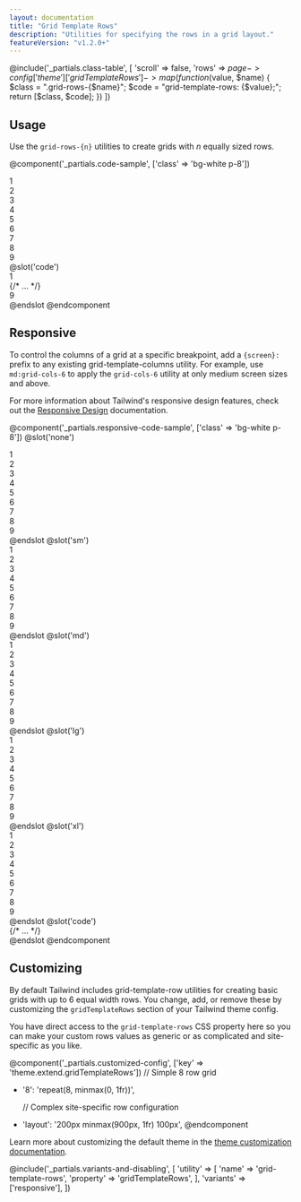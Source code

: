 ```yaml
---
layout: documentation
title: "Grid Template Rows"
description: "Utilities for specifying the rows in a grid layout."
featureVersion: "v1.2.0+"
---
```


@include('_partials.class-table', [
  'scroll' => false,
  'rows' => $page->config['theme']['gridTemplateRows']->map(function ($value, $name) {
    $class = ".grid-rows-{$name}";
    $code = "grid-template-rows: {$value};";
    return [$class, $code];
  })
])

## Usage

Use the `grid-rows-{n}` utilities to create grids with _n_ equally sized rows.

@component('_partials.code-sample', ['class' => 'bg-white p-8'])
<div className="h-64 grid grid-rows-3 grid-flow-col gap-4">
  <div className="bg-gray-300 flex items-center justify-center">1</div>
  <div className="bg-gray-500 flex items-center justify-center">2</div>
  <div className="bg-gray-300 flex items-center justify-center">3</div>
  <div className="bg-gray-500 flex items-center justify-center">4</div>
  <div className="bg-gray-300 flex items-center justify-center">5</div>
  <div className="bg-gray-500 flex items-center justify-center">6</div>
  <div className="bg-gray-300 flex items-center justify-center">7</div>
  <div className="bg-gray-500 flex items-center justify-center">8</div>
  <div className="bg-gray-300 flex items-center justify-center">9</div>
</div>
@slot('code')
<div className="h-64 grid grid-rows-3 grid-flow-col gap-4">
  <div>1</div>
  {/* ... */}
  <div>9</div>
</div>
@endslot
@endcomponent

## Responsive

To control the columns of a grid at a specific breakpoint, add a `{screen}:` prefix to any existing grid-template-columns utility. For example, use `md:grid-cols-6` to apply the `grid-cols-6` utility at only medium screen sizes and above.

For more information about Tailwind's responsive design features, check out the [Responsive Design](/docs/responsive-design) documentation.

@component('_partials.responsive-code-sample', ['class' => 'bg-white p-8'])
@slot('none')
<div className="h-64 grid grid-rows-2 grid-flow-col gap-4">
  <div className="bg-gray-300 flex items-center justify-center">1</div>
  <div className="bg-gray-500 flex items-center justify-center">2</div>
  <div className="bg-gray-300 flex items-center justify-center">3</div>
  <div className="bg-gray-500 flex items-center justify-center">4</div>
  <div className="bg-gray-300 flex items-center justify-center">5</div>
  <div className="bg-gray-500 flex items-center justify-center">6</div>
  <div className="bg-gray-300 flex items-center justify-center">7</div>
  <div className="bg-gray-500 flex items-center justify-center">8</div>
  <div className="bg-gray-300 flex items-center justify-center">9</div>
</div>
@endslot
@slot('sm')
<div className="h-64 grid grid-rows-3 grid-flow-col gap-4">
  <div className="bg-gray-300 flex items-center justify-center">1</div>
  <div className="bg-gray-500 flex items-center justify-center">2</div>
  <div className="bg-gray-300 flex items-center justify-center">3</div>
  <div className="bg-gray-500 flex items-center justify-center">4</div>
  <div className="bg-gray-300 flex items-center justify-center">5</div>
  <div className="bg-gray-500 flex items-center justify-center">6</div>
  <div className="bg-gray-300 flex items-center justify-center">7</div>
  <div className="bg-gray-500 flex items-center justify-center">8</div>
  <div className="bg-gray-300 flex items-center justify-center">9</div>
</div>
@endslot
@slot('md')
<div className="h-64 grid grid-rows-4 grid-flow-col gap-4">
  <div className="bg-gray-300 flex items-center justify-center">1</div>
  <div className="bg-gray-500 flex items-center justify-center">2</div>
  <div className="bg-gray-300 flex items-center justify-center">3</div>
  <div className="bg-gray-500 flex items-center justify-center">4</div>
  <div className="bg-gray-300 flex items-center justify-center">5</div>
  <div className="bg-gray-500 flex items-center justify-center">6</div>
  <div className="bg-gray-300 flex items-center justify-center">7</div>
  <div className="bg-gray-500 flex items-center justify-center">8</div>
  <div className="bg-gray-300 flex items-center justify-center">9</div>
</div>
@endslot
@slot('lg')
<div className="h-64 grid grid-rows-5 grid-flow-col gap-4">
  <div className="bg-gray-300 flex items-center justify-center">1</div>
  <div className="bg-gray-500 flex items-center justify-center">2</div>
  <div className="bg-gray-300 flex items-center justify-center">3</div>
  <div className="bg-gray-500 flex items-center justify-center">4</div>
  <div className="bg-gray-300 flex items-center justify-center">5</div>
  <div className="bg-gray-500 flex items-center justify-center">6</div>
  <div className="bg-gray-300 flex items-center justify-center">7</div>
  <div className="bg-gray-500 flex items-center justify-center">8</div>
  <div className="bg-gray-300 flex items-center justify-center">9</div>
</div>
@endslot
@slot('xl')
<div className="h-64 grid grid-rows-6 grid-flow-col gap-4">
  <div className="bg-gray-300 flex items-center justify-center">1</div>
  <div className="bg-gray-500 flex items-center justify-center">2</div>
  <div className="bg-gray-300 flex items-center justify-center">3</div>
  <div className="bg-gray-500 flex items-center justify-center">4</div>
  <div className="bg-gray-300 flex items-center justify-center">5</div>
  <div className="bg-gray-500 flex items-center justify-center">6</div>
  <div className="bg-gray-300 flex items-center justify-center">7</div>
  <div className="bg-gray-500 flex items-center justify-center">8</div>
  <div className="bg-gray-300 flex items-center justify-center">9</div>
</div>
@endslot
@slot('code')
<div className="grid grid-flow-col none:grid-rows-2 sm:grid-rows-3 md:grid-rows-4 lg:grid-rows-5 xl:grid-rows-6 ...">
  {/* ... */}
</div>
@endslot
@endcomponent

## Customizing

By default Tailwind includes grid-template-row utilities for creating basic grids with up to 6 equal width rows. You change, add, or remove these by customizing the `gridTemplateRows` section of your Tailwind theme config.

You have direct access to the `grid-template-rows` CSS property here so you can make your custom rows values as generic or as complicated and site-specific as you like.

@component('_partials.customized-config', ['key' => 'theme.extend.gridTemplateRows'])
  // Simple 8 row grid
+ '8': 'repeat(8, minmax(0, 1fr))',

  // Complex site-specific row configuration
+ 'layout': '200px minmax(900px, 1fr) 100px',
@endcomponent

Learn more about customizing the default theme in the [theme customization documentation](/docs/theme#customizing-the-default-theme).

@include('_partials.variants-and-disabling', [
    'utility' => [
        'name' => 'grid-template-rows',
        'property' => 'gridTemplateRows',
    ],
    'variants' => ['responsive'],
])
